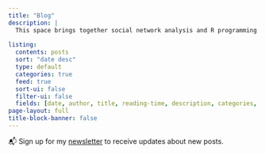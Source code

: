 ```yaml
---
title: "Blog"
description: |
  This space brings together social network analysis and R programming to explore important social issues. By analyzing data from various social networks, we delve into topics like social capital, inequality, and the dynamics of social structures. Our goal is to provide tools and knowledge to help researchers better understand these topics and foster collaboration within the field.
  
listing:
  contents: posts
  sort: "date desc"
  type: default
  categories: true
  feed: true
  sort-ui: false
  filter-ui: false
  fields: [date, author, title, reading-time, description, categories, image]
page-layout: full
title-block-banner: false
---
```


::: {.content-container}
::: {.intro-text}
📬 Sign up for my [newsletter](#) to receive updates about new posts.
:::
:::